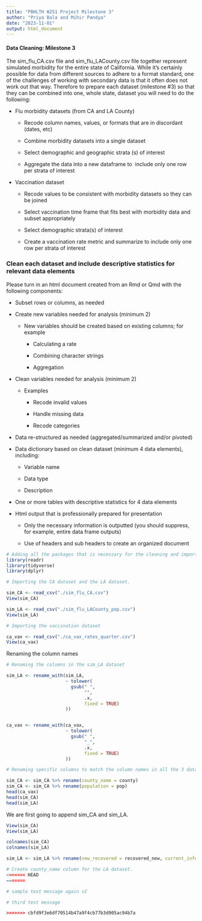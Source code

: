 ```yaml
---
title: "PBHLTH W251 Project Milestone 3"
author: "Priya Bala and Mihir Pandya"
date: "2023-11-01"
output: html_document
---
```


#### **Data Cleaning: Milestone 3**

The sim_flu_CA.csv file and sim_flu_LACounty.csv file together represent simulated morbidity for the entire state of California. While it's certainly possible for data from different sources to adhere to a format standard, one of the challenges of working with secondary data is that it often does not work out that way. Therefore to prepare each dataset (milestone #3) so that they can be combined into one, whole state, dataset you will need to do the following:

-   Flu morbidity datasets (from CA and LA County)

    -   Recode column names, values, or formats that are in discordant (dates, etc)

    -   Combine morbidity datasets into a single dataset

    -   Select demographic and geographic strata (s) of interest

    -   Aggregate the data into a new dataframe to  include only one row per strata of interest

-   Vaccination dataset 

    -   Recode values to be consistent with morbidity datasets so they can be joined

    -   Select vaccination time frame that fits best with morbidity data and subset appropriately

    -   Select demographic strata(s) of interest

    -   Create a vaccination rate metric and summarize to include only one row per strata of interest

### Clean each dataset and include descriptive statistics for relevant data elements

Please turn in an html document created from an Rmd or Qmd with the following components:

-   Subset rows or columns, as needed

-   Create new variables needed for analysis (minimum 2)

    -   New variables should be created based on existing columns; for example

        -   Calculating a rate

        -   Combining character strings

        -   Aggregation

-   Clean variables needed for analysis (minimum 2)

    -   Examples

        -   Recode invalid values

        -   Handle missing data

        -   Recode categories

-   Data re-structured as needed (aggregated/summarized and/or pivoted)

-   Data dictionary based on clean dataset (minimum 4 data elements), including:

    -   Variable name

    -   Data type

    -   Description

-   One or more tables with descriptive statistics for 4 data elements

-   Html output that is professionally prepared for presentation

    -   Only the necessary information is outputted (you should suppress, for example, entire data frame outputs)

    -   Use of headers and sub headers to create an organized document

```r
# Adding all the packages that is necessary for the cleaning and importing done in this milestone. We are using readr, tidyverse, dplyr. 
library(readr)
library(tidyverse)
library(dplyr)
```

```r
# Importing the CA dataset and the LA dataset. 

sim_CA <- read_csv("./sim_flu_CA.csv")
View(sim_CA)

sim_LA <- read_csv("./sim_flu_LACounty_pop.csv")
View(sim_LA)

# Importing the vaccination dataset 

ca_vax <- read_csv("./ca_vax_rates_quarter.csv")
View(ca_vax)
```

Renaming the column names

```r

# Renaming the columns in the sim_LA dataset

sim_LA <- rename_with(sim_LA,
                      ~ tolower(
                        gsub(" ",
                             "",
                             .x,
                             fixed = TRUE)
                      ))


ca_vax <- rename_with(ca_vax,
                      ~ tolower(
                        gsub(" ",
                             "_",
                             .x,
                             fixed = TRUE)
                      ))

# Renaming specific columns to match the column names in all the 3 datasets 

sim_CA <- sim_CA %>% rename(county_name = county)
sim_CA <- sim_CA %>% rename(population = pop)
head(ca_vax)
head(sim_CA)
head(sim_LA)
```

We are first going to append sim_CA and sim_LA.

```r
View(sim_CA)
View(sim_LA)

colnames(sim_CA)
colnames(sim_LA)

sim_LA <- sim_LA %>% rename(new_recovered = recovered_new, current_infected = infected_current, )

# Create county_name column for the LA dataset. 
<<<<<<< HEAD
=======

# sample test message again v2

# third test message

>>>>>>> cbfd9f3e6df70514b47a9f4cb77b3d905ac94b7a
```
